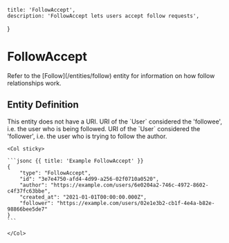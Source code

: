     title: 'FollowAccept',
    description: 'FollowAccept lets users accept follow requests',
}

# FollowAccept

<Note>
    Refer to the [Follow](/entities/follow) entity for information on how follow relationships work.
</Note>

## Entity Definition

<Row>
    <Col>
        <Properties>
            <Property name="uri" type="null" required={false}>
                This entity does not have a URI.
            </Property>
            <Property name="author" type="URI" required={true} typeLink="/types#uri">
                URI of the `User` considered the 'followee', i.e. the user who is being followed.
            </Property>
            <Property name="follower" type="URI" required={true} typeLink="/types#uri">
                URI of the `User` considered the 'follower', i.e. the user who is trying to follow the author.
            </Property>
        </Properties>
    </Col>

    <Col sticky>

    ```jsonc {{ title: 'Example FollowAccept' }}
    {
        "type": "FollowAccept",
        "id": "3e7e4750-afd4-4d99-a256-02f0710a0520",
        "author": "https://example.com/users/6e0204a2-746c-4972-8602-c4f37fc63bbe",
        "created_at": "2021-01-01T00:00:00.000Z",
        "follower": "https://example.com/users/02e1e3b2-cb1f-4e4a-b82e-98866bee5de7"
    }
    ```

    </Col>
</Row>